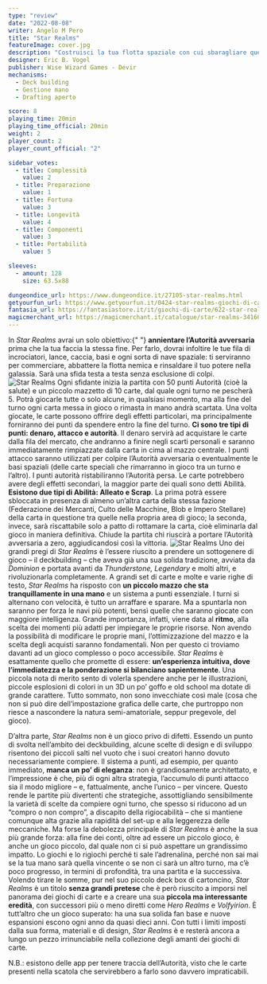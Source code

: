 ```yaml
---
type: "review"
date: "2022-08-08"
writer: Angelo M Pero
title: "Star Realms"
featureImage: cover.jpg
description: "Costruisci la tua flotta spaziale con cui sbaragliare quella avversaria"
designer: Eric B. Vogel
publisher: Wise Wizard Games - Devir
mechanisms:
  - Deck building
  - Gestione mano
  - Drafting aperto

score: 8
playing_time: 20min
playing_time_official: 20min
weight: 2
player_count: 2
player_count_official: "2"

sidebar_votes:
  - title: Complessità
    value: 2
  - title: Preparazione
    value: 1
  - title: Fortuna
    value: 3
  - title: Longevità
    value: 4
  - title: Componenti
    value: 3
  - title: Portabilità
    value: 5

sleeves:
  - amount: 128
    size: 63.5x88

dungeondice_url: https://www.dungeondice.it/27105-star-realms.html
getyourfun_url: https://www.getyourfun.it/0424-star-realms-giochi-di-carte.html
fantasia_url: https://fantasiastore.it/it/giochi-di-carte/622-star-realms.html
magicmerchant_url: https://magicmerchant.it/catalogue/star-realms-34160/
---
```


<Setting>
  In <em>Star Realms</em> avrai un solo obiettivo:{" "}
  <strong>annientare l’Autorità avversaria</strong> prima che la tua faccia la
  stessa fine. Per farlo, dovrai infoltire le tue fila di incrociatori, lance,
  caccia, basi e ogni sorta di nave spaziale: ti serviranno per commerciare,
  abbattere la flotta nemica e rinsaldare il tuo potere nella galassia. Sarà una
  sfida testa a testa senza esclusione di colpi.
</Setting>

<img src="./game1.jpg" alt="Star Realms" />

<Rules>
  Ogni sfidante inizia la partita con 50 punti Autorità (cioè la salute) e un
  piccolo mazzetto di 10 carte, dal quale ogni turno ne pescherà 5. Potrà
  giocarle tutte o solo alcune, in qualsiasi momento, ma alla fine del turno
  ogni carta messa in gioco o rimasta in mano andrà scartata. Una volta giocate,
  le carte possono offrire degli effetti particolari, ma principalmente
  forniranno dei punti da spendere entro la fine del turno.
  <strong>Ci sono tre tipi di punti: denaro, attacco e autorità</strong>. Il denaro
  servirà ad acquistare le carte dalla fila del mercato, che andranno a finire negli
  scarti personali e saranno immediatamente rimpiazzate dalla carta in cima al mazzo
  centrale. I punti attacco saranno utilizzati per colpire l’Autorità avversaria
  o eventualmente le basi spaziali (delle carte speciali che rimarranno in gioco
  tra un turno e l’altro). I punti autorità ristabiliranno l’Autorità persa. Le carte
  potrebbero avere degli effetti secondari, la maggior parte dei quali sono detti
  Abilità. <strong>Esistono due tipi di Abilità: Alleato e Scrap</strong>. La prima
  potrà essere sbloccata in presenza di almeno un’altra carta della stessa fazione
  (Federazione dei Mercanti, Culto delle Macchine, Blob e Impero Stellare) della
  carta in questione tra quelle nella propria area di gioco; la seconda, invece,
  sarà riscattabile solo a patto di rottamare la carta, cioè eliminarla dal gioco
  in maniera definitiva. Chiude la partita chi riuscirà a portare l’Autorità avversaria
  a zero, aggiudicandosi così la vittoria.
</Rules>

<img src="./game2.jpg" alt="Star Realms" />

<Feedback>
Uno dei grandi pregi di <em>Star Realms</em> è l’essere riuscito a prendere un sottogenere di gioco – il deckbuilding – che aveva già una sua solida tradizione, avviata da <em>Dominion</em> e portata avanti da <em>Thunderstone, Legendary</em> e molti altri, e rivoluzionarla completamente. A grandi set di carte e molte e varie righe di testo, <em>Star Realms</em> ha risposto con <strong>un piccolo mazzo che sta tranquillamente in una mano</strong> e un sistema a punti essenziale.
I turni si alternano con velocità, è tutto un arraffare e sparare. Ma a spuntarla non saranno per forza le navi più potenti, bensì quelle che saranno giocate con maggiore intelligenza. Grande importanza, infatti, viene data al <strong>ritmo</strong>, alla scelta dei momenti più adatti per impiegare le proprie risorse. Non avendo la possibilità di modificare le proprie mani, l’ottimizzazione del mazzo e la scelta degli acquisti saranno fondamentali.
Non per questo ci troviamo davanti ad un gioco complesso o poco accessibile. <em>Star Realms</em> è esattamente quello che promette di essere: <strong>un’esperienza intuitiva, dove l’immediatezza e la ponderazione si bilanciano sapientemente</strong>.
Una piccola nota di merito sento di volerla spendere anche per le illustrazioni, piccole esplosioni di colori in un 3D un po’ goffo e old school ma dotate di grande carattere. Tutto sommato, non sono invecchiate così male (cosa che non si può dire dell’impostazione grafica delle carte, che purtroppo non riesce a nascondere la natura semi-amatoriale, seppur pregevole, del gioco).

D’altra parte, <em>Star Realms</em> non è un gioco privo di difetti. Essendo un punto di svolta nell’ambito dei deckbuilding, alcune scelte di design e di sviluppo risentono dei piccoli salti nel vuoto che i suoi creatori hanno dovuto necessariamente compiere. Il sistema a punti, ad esempio, per quanto immediato, <strong>manca un po’ di eleganza</strong>: non è grandiosamente architettato, e l’impressione è che, più di ogni altra strategia, l’accumulo di punti attacco sia il modo migliore – e, fattualmente, anche l’unico – per vincere. Questo rende le partite più divertenti che strategiche, assottigliando sensibilmente la varietà di scelte da compiere ogni turno, che spesso si riducono ad un “compro o non compro”, a discapito della rigiocabilità – che si mantiene comunque alta grazie alla rapidità del set-up e alla leggerezza delle meccaniche.
Ma forse la debolezza principale di <em>Star Realms</em> è anche la sua più grande forza: alla fine dei conti, oltre ad essere un piccolo gioco, è anche un gioco piccolo, dal quale non ci si può aspettare un grandissimo impatto. Lo giochi e lo rigiochi perché ti sale l’adrenalina, perché non sai mai se la tua mano sarà quella vincente o se non ci sarà un altro turno, ma c’è poco progresso, in termini di profondità, tra una partita e la successiva.
Volendo tirare le somme, pur nel suo piccolo deck box di cartoncino, <em>Star Realms</em> è un titolo <strong>senza grandi pretese</strong> che è però riuscito a imporsi nel panorama dei giochi di carte e a creare una sua <strong>piccola ma interessante eredità</strong>, con successori più o meno diretti come <em>Hero Realms</em> e <em>Volfyirion</em>. È tutt’altro che un gioco superato: ha una sua solida fan base e nuove espansioni escono ogni anno da quasi dieci anni. Con tutti i limiti imposti dalla sua forma, materiali e di design, <em>Star Realms</em> è e resterà ancora a lungo un pezzo irrinunciabile nella collezione degli amanti dei giochi di carte.

N.B.: esistono delle app per tenere traccia dell’Autorità, visto che le carte presenti nella scatola che servirebbero a farlo sono davvero impraticabili.

</Feedback>

<Instagram id="ChAOXhBjILw" />
